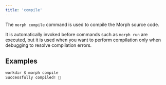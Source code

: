 ```yaml
---
title: 'compile'
---
```

The `morph compile` command is used to compile the Morph source code.

It is automatically invoked before commands such as `morph run` are executed, but it is used when you want to perform compilation only when debugging to resolve compilation errors.

## Examples

```bash Shell
workdir $ morph compile
Successfully compiled! 🎉
```
